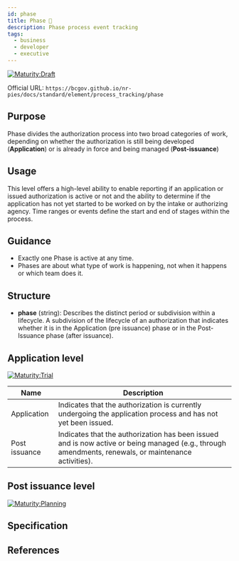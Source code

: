 ```yaml
---
id: phase
title: Phase 📝
description: Phase process event tracking
tags:
  - business
  - developer
  - executive
---
```




[![Maturity:Draft](https://img.shields.io/badge/Maturity-Draft-yellow)](/docs/standard#maturity)

Official URL: `https://bcgov.github.io/nr-pies/docs/standard/element/process_tracking/phase`

## Purpose

Phase divides the authorization process into two broad categories of work, depending on whether the authorization is still being developed (**Application**) or is already in force and being managed (**Post-issuance**)

## Usage

This level offers a high-level ability to enable reporting if an application or issued authorization is active or not and the ability to determine if the application has not yet started to be worked on by the intake or authorizing agency.
Time ranges or events define the start and end of stages within the process.

## Guidance

- Exactly one Phase is active at any time.
- Phases are about what type of work is happening, not when it happens or which team does it.

## Structure

- **phase** (string): Describes the distinct period or subdivision within a lifecycle. A subdivision of the lifecycle of an authorization that indicates whether it is in the Application (pre issuance) phase or in the Post-Issuance phase (after issuance).

## Application level

[![Maturity:Trial](https://img.shields.io/badge/Maturity-Trial-green)](/docs/standard#maturity)

| Name          | Description                                                                                                                                          |
| ------------- | ---------------------------------------------------------------------------------------------------------------------------------------------------- |
| Application   | Indicates that the authorization is currently undergoing the application process and has not yet been issued.                                        |
| Post issuance | Indicates that the authorization has been issued and is now active or being managed (e.g., through amendments, renewals, or maintenance activities). |

## Post issuance level

[![Maturity:Planning](https://img.shields.io/badge/Maturity-Planning-orange)](/docs/standard#maturity)

## Specification

## References
